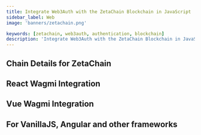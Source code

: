 ```yaml
---
title: Integrate Web3Auth with the ZetaChain Blockchain in JavaScript
sidebar_label: Web
image: 'banners/zetachain.png'

keywords: [zetachain, web3auth, authentication, blockchain]
description: 'Integrate Web3Auth with the ZetaChain Blockchain in JavaScript | Embedded Wallets'
---
```



<SEO
  title="Integrate Web3Auth with the ZetaChain Blockchain in JavaScript"
  description="Integrate Web3Auth with the ZetaChain Blockchain in JavaScript | Embedded Wallets"
  image="https://web3auth.io/docs/banners/zetachain.png"
  slug="/embedded-wallets/connect-blockchain/evm/zetachain/web"
/>

## Chain Details for ZetaChain

<ChainDetailsZetaChain />

## React Wagmi Integration

<ReactWagmiIntegration />

## Vue Wagmi Integration

<VueWagmiIntegration />

## For VanillaJS, Angular and other frameworks

<JsBlockchainMethods />
